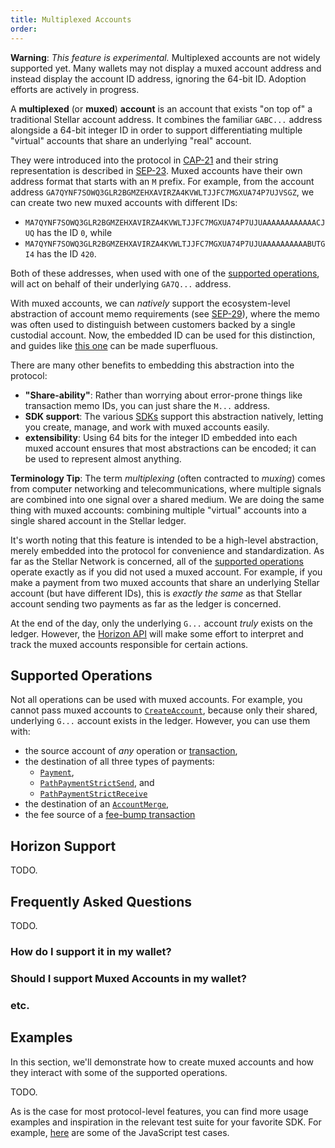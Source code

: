 ```yaml
---
title: Multiplexed Accounts
order:
---
```



<Alert>

  **Warning**: *This feature is experimental.*
  Multiplexed accounts are not widely supported yet. Many wallets may not display a muxed account address and instead display the account ID address, ignoring the 64-bit ID. Adoption efforts are actively in progress.

</Alert>


A **multiplexed** (or **muxed**) **account** is an account that exists "on top of" a traditional Stellar account address. It combines the familiar `GABC...` address alongside a 64-bit integer ID in order to support differentiating multiple "virtual" accounts that share an underlying "real" account.

They were introduced into the protocol in [CAP-21](https://stellar.org/protocol/cap-21) and their string representation is described in [SEP-23](https://stellar.org/protocol/sep-21). Muxed accounts have their own address format that starts with an `M` prefix. For example, from the account address `GA7QYNF7SOWQ3GLR2BGMZEHXAVIRZA4KVWLTJJFC7MGXUA74P7UJVSGZ`, we can create two new muxed accounts with different IDs:

  - `MA7QYNF7SOWQ3GLR2BGMZEHXAVIRZA4KVWLTJJFC7MGXUA74P7UJUAAAAAAAAAAAACJUQ` has the ID `0`, while 
  - `MA7QYNF7SOWQ3GLR2BGMZEHXAVIRZA4KVWLTJJFC7MGXUA74P7UJUAAAAAAAAAABUTGI4` has the ID `420`.

Both of these addresses, when used with one of the [supported operations][supported-ops], will act on behalf of their underlying `GA7Q...` address.

With muxed accounts, we can *natively* support the ecosystem-level abstraction of account memo requirements (see [SEP-29](https://stellar.org/protocol/sep-29)), where the memo was often used to distinguish between customers backed by a single custodial account. Now, the embedded ID can be used for this distinction, and guides like [this one](../building-apps/setup-custodial-account.mdx) can be made superfluous.

There are many other benefits to embedding this abstraction into the protocol:

  - **"Share-ability"**: Rather than worrying about error-prone things like transaction memo IDs, you can just share the `M...` address.
  - **SDK support**: The various [SDKs](../software-and-sdks) support this abstraction natively, letting you create, manage, and work with muxed accounts easily.
  - **extensibility**: Using 64 bits for the integer ID embedded into each muxed account ensures that most abstractions can be encoded; it can be used to represent almost anything.


<Alert>

  **Terminology Tip**: The term *multiplexing* (often contracted to *muxing*) comes from computer networking and telecommunications, where multiple signals are combined into one signal over a shared medium.
  We are doing the same thing with muxed accounts: combining multiple "virtual" accounts into a single shared account in the Stellar ledger.

</Alert>


It's worth noting that this feature is intended to be a high-level abstraction, merely embedded into the protocol for convenience and standardization. As far as the Stellar Network is concerned, all of the [supported operations][supported-ops] operate exactly as if you did not used a muxed account. For example, if you make a payment from two muxed accounts that share an underlying Stellar account (but have different IDs), this is *exactly the same* as that Stellar account sending two payments as far as the ledger is concerned.

At the end of the day, only the underlying `G...` account _truly_ exists on the ledger. 
However, the [Horizon API](../../api/introduction/) will make some effort to interpret and track the muxed accounts responsible for certain actions.


## Supported Operations

Not all operations can be used with muxed accounts. For example, you cannot pass muxed accounts to [`CreateAccount`](../start/list-of-operations.mdx#create-account), because only their shared, underlying `G...` account exists in the ledger. However, you can use them with:

  - the source account of *any* operation or [transaction](./transactions.mdx),
  - the destination of all three types of payments:
    * [`Payment`](../start/list-of-operations.mdx#payment),
    * [`PathPaymentStrictSend`](../start/list-of-operations.mdx#path-payment-strict-send), and
    * [`PathPaymentStrictReceive`](../start/list-of-operations.mdx#path-payment-strict-receive)
  - the destination of an [`AccountMerge`](../start/list-of-operations.mdx#account-merge),
  - the fee source of a [fee-bump transaction](./fee-bumps.mdx)


## Horizon Support
TODO.


## Frequently Asked Questions
TODO.

### How do I support it in my wallet?
### Should I support Muxed Accounts in my wallet?
### etc.


## Examples

In this section, we'll demonstrate how to create muxed accounts and how they interact with some of the supported operations.


TODO.


As is the case for most protocol-level features, you can find more usage examples and inspiration in the relevant test suite for your favorite SDK. For example, [here](https://github.com/stellar/js-stellar-base/blob/master/test/unit/muxed_account_test.js) are some of the JavaScript test cases.


[supported-ops]: #supported-operations

